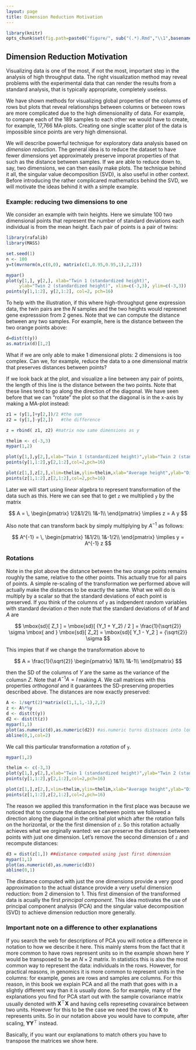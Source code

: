```yaml
---
layout: page
title: Dimension Reduction Motivation
---
```


```r
library(knitr)
opts_chunk$set(fig.path=paste0("figure/", sub("(.*).Rmd","\\1",basename(knitr:::knit_concord$get('infile'))), "-"))
```

## Dimension Reduction Motivation

Visualizing data is one of the most, if not the most, important step in the analysis of high throughput data. The right visualization method may reveal problems with the experimental data that can render the results from a standard analysis, that is typically appropriate, completely useless. 

We have shown methods for visualizing global properties of the columns of rows but plots that reveal relationships between columns or between rows are more complicated due to the high dimensionality of data. For example, to compare each of the 189 samples to each other we would have to create, for example, 17,766 MA-plots. Creating one single scatter plot of the data is impossible since points are very high dimensional. 

We will describe powerful technique for exploratory data analysis based on _dimension reduction_. The general idea is to reduce the dataset to have fewer dimensions yet approximately preserve imporat properties of that such as the distance between samples. If we are able to reduce down to, say, two dimensions, we can then easily make plots. The technique behind it all, the singular value decomposition (SVD), is also useful in other context. Before introducing the rather complicared mathematics behind the SVD, we will motivate the ideas behind it with a simple example.

### Example: reducing two dimensions to one

We consider an example with twin heights. Here we simulate 100 two dimensional points that represent the number of standard deviations each individual is from the mean height. Each pair of points is a pair of twins:

```r
library(rafalib)
library(MASS)

set.seed(1)
n <- 100
y=t(mvrnorm(n,c(0,0), matrix(c(1,0.95,0.95,1),2,2)))

mypar()
plot(y[1,], y[2,], xlab="Twin 1 (standardized height)", 
     ylab="Twin 2 (standardized height)", xlim=c(-3,3), ylim=c(-3,3))
points(y[1,1:2], y[2,1:2], col=2, pch=16)
```

To help with the illustration, if this where high-throughput gene expression data, the twin pairs are the $N$ samples  and the two heights would represnet gene expresssion from 2 genes. Note that we can compute the distance between any two samples. For example, here is the distance between the two orange points above:

```r
d=dist(t(y))
as.matrix(d)[1,2]
```

What if we are only able to make 1 dimensional plots: 2 dimensions is too complex. Can we, for example, reduce the data to a one dimensional matrix that preserves distances between points?

If we look back at the plot, and visualize a line between any pair of points, the length of this line is the distance between the two points. Note that these lines tend to go along the direction of the diagonal. We have seen before that we can "rotate" the plot so that the diagonal is in the x-axis by making a  MA-plot instead:


```r
z1 = (y[1,]+y[2,])/2 #the sum 
z2 = (y[1,]-y[2,])   #the difference

z = rbind( z1, z2) #matrix now same dimensions as y

thelim <- c(-3,3)
mypar(1,2)

plot(y[1,],y[2,],xlab="Twin 1 (standardized height)",ylab="Twin 2 (standardized height)",xlim=thelim,ylim=thelim)
points(y[1,1:2],y[2,1:2],col=2,pch=16)

plot(z[1,],z[2,],xlim=thelim,ylim=thelim,xlab="Average height",ylab="Differnece in height")
points(z[1,1:2],z[2,1:2],col=2,pch=16)
```


Later we will start using linear algebra to represent transformation of the data such as this. Here we can see that to get `z` we multiplied `y` by the matrix

$$
A = \,
\begin{pmatrix}
1/2&1/2\\
1&-1\\
\end{pmatrix}
\implies
z = A y
$$

Also note that can transform back by simply multiplying by $A^{-1}$ as follows:

$$
A^{-1} = \,
\begin{pmatrix}
1&1/2\\
1&-1/2\\
\end{pmatrix}
\implies
y = A^{-1} z
$$

### Rotations 

Note in the plot above the distance between the two orange points remains roughly the same, relative to the other points. This actually true for all pairs of points. A simple re-scaling of the transformation we performed above will actually make the distances to be exactly the same. What we will do is multiply by a scalar so that the standard deviations of each point is preserved. If you think of the columns of `y` as indpendent random variables with standard deviation $\sigma$ then note that the standard deviations of of $M$ and $A$ are 

$$
\mbox{sd}[ Z_1 ] = \mbox{sd}[ (Y_1 + Y_2) / 2 ] = \frac{1}{\sqrt{2}} \sigma \mbox{ and } \mbox{sd}[ Z_2] = \mbox{sd}[ Y_1 - Y_2  ] = {\sqrt{2}} \sigma 
$$

This impies that if we change the transformation above to 

$$
A = \frac{1}{\sqrt{2}}
\begin{pmatrix}
1&1\\
1&-1\\
\end{pmatrix}
$$

then the SD of the columns of $Y$ are the same as the variance of the columsn $Z$. Note that $A^{-1}A=I$ making $A$. We call matrices with this properties _orthogonal_ and it guarantees the SD-preserving properties described above. The distances are now exactly preserved:

```r
A <- 1/sqrt(2)*matrix(c(1,1,1,-1),2,2)
z <- A%*%y
d <- dist(t(y))
d2 <- dist(t(z))
mypar(1,1)
plot(as.numeric(d),as.numeric(d2)) #as.numeric turns distnaces into long vector
abline(0,1,col=2)
```

We call this particular transformation a _rotation_ of `y`. 

```r
mypar(1,2)

thelim <- c(-3,3)
plot(y[1,],y[2,],xlab="Twin 1 (standardized height)",ylab="Twin 2 (standardized height)",xlim=thelim,ylim=thelim)
points(y[1,1:2],y[2,1:2],col=2,pch=16)

plot(z[1,],z[2,],xlim=thelim,ylim=thelim,xlab="Average height",ylab="Differnece in height")
points(z[1,1:2],z[2,1:2],col=2,pch=16)
```

The reason we applied this transformation in the first place was because we noticed that to compute the distances between points we followed a direction along the diagonal in the oritinal plot which after the rotation falls on the horizontal, or the the first dimension of `z`. So this rotation actually achieves what we orginally wanted: we can preserve the distances between points with just one dimension. Let's remove the second dimension of `z` and recompute distances:


```r
d3 = dist(z[1,]) ##distance computed using just first dimension
mypar(1,1)
plot(as.numeric(d),as.numeric(d3)) 
abline(0,1)
```

The distance computed with just the one dimensions provide a very good approximation to the actual distance provide a very useful dimension reduction: from 2 dimension to 1. This first dimension of the transformed data is acually the first _principal component_. This idea motivates the use of principal component analysis (PCA) and the singular value decomposition (SVD) to achieve dimension reduction more generally. 

### Important note on a difference to other explanations

If you search the web for descriptions of PCA you will notice a difference in notation to how we describe it here. This mainly stems from the fact that it more common to have rows represent units so in the example shown here $Y$ would be transposed to be an $N \times 2$ matrix. In statistics this is also the most common way to represent the data: individuals in the rows. However, for practical reasons, in genomics it is more common to represent units in the columns: for example, genes are rows and samples are columns. For this reason, in this book we explain PCA and all the math that goes with in a slightly different way than it is usually done. So for example, many of the explanations you find for PCA start out with the sample covariance matrix usually denoted with
$\mathbf{X}^\top\mathbf{X}$ and having cells represeting covaraince between two units. However for this to be the case we need the rows of $\mathbf{X}$ to represents units. So in our notation above you would have to compute, after scaling, $\mathbf{Y}\mathbf{Y}^\top$ instead.

Basically, if you want our explanations to match others you have to transpose the matrices we show here.








